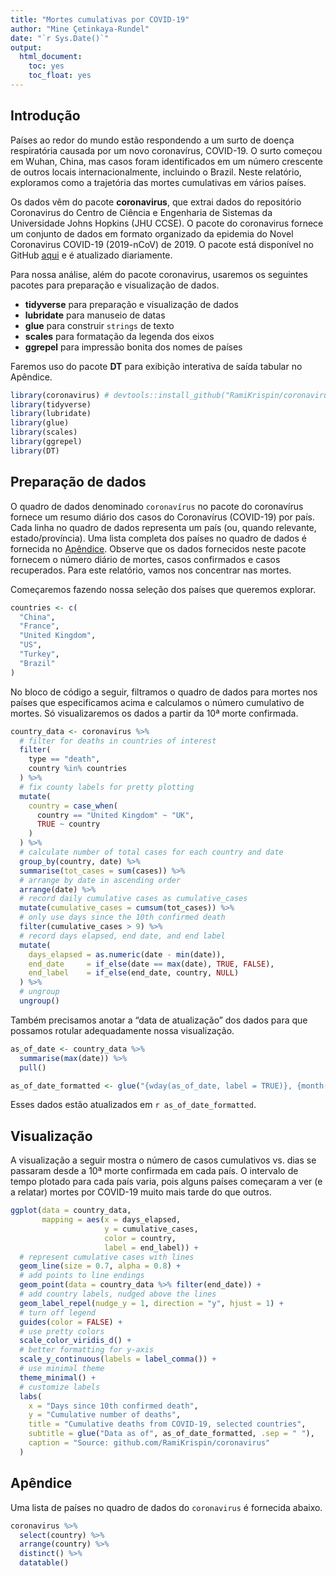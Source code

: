 ```yaml
---
title: "Mortes cumulativas por COVID-19"
author: "Mine Çetinkaya-Rundel"
date: "`r Sys.Date()`"
output: 
  html_document: 
    toc: yes
    toc_float: yes
---
```



## Introdução

Países ao redor do mundo estão respondendo a um surto de doença respiratória causada por um novo coronavírus, COVID-19. O surto começou em Wuhan, China, mas casos foram identificados em um número crescente de outros locais internacionalmente, incluindo o Brazil. Neste relatório, exploramos como a trajetória das mortes cumulativas em vários países.

Os dados vêm do pacote **coronavirus**, que extrai dados do repositório Coronavirus do Centro de Ciência e Engenharia de Sistemas da Universidade Johns Hopkins (JHU CCSE). O pacote do coronavirus fornece um conjunto de dados em formato organizado da epidemia do Novel Coronavirus COVID-19 (2019-nCoV) de 2019. O pacote está disponível no GitHub [aqui](https://github.com/RamiKrispin/coronavirus) e é atualizado diariamente.

Para nossa análise, além do pacote coronavirus, usaremos os seguintes pacotes para preparação e visualização de dados.

- **tidyverse** para preparação e visualização de dados
- **lubridate**  para manuseio de datas
- **glue** para construir `strings` de texto
- **scales** para formatação da legenda dos eixos
- **ggrepel** para impressão bonita dos nomes de países

Faremos uso do pacote **DT** para exibição interativa de saída tabular no Apêndice.

```r
library(coronavirus) # devtools::install_github("RamiKrispin/coronavirus")
library(tidyverse)
library(lubridate)
library(glue)
library(scales)
library(ggrepel)
library(DT)
```

## Preparação de dados

O quadro de dados denominado `coronavírus` no pacote do coronavírus fornece um resumo diário dos casos do Coronavírus (COVID-19) por país. Cada linha no quadro de dados representa um país (ou, quando relevante, estado/província). Uma lista completa dos países no quadro de dados é fornecida no [Apêndice]. Observe que os dados fornecidos neste pacote fornecem o número diário de mortes, casos confirmados e casos recuperados. Para este relatório, vamos nos concentrar nas mortes.

Começaremos fazendo nossa seleção dos países que queremos explorar.

```r
countries <- c(
  "China",
  "France",
  "United Kingdom",
  "US",
  "Turkey",
  "Brazil"
)
```

No bloco de código a seguir, filtramos o quadro de dados para mortes nos países que especificamos acima e calculamos o número cumulativo de mortes. Só visualizaremos os dados a partir da 10ª morte confirmada.

```r
country_data <- coronavirus %>%
  # filter for deaths in countries of interest
  filter(
    type == "death",
    country %in% countries
  ) %>%
  # fix county labels for pretty plotting
  mutate(
    country = case_when(
      country == "United Kingdom" ~ "UK",
      TRUE ~ country
    )
  ) %>%
  # calculate number of total cases for each country and date
  group_by(country, date) %>%
  summarise(tot_cases = sum(cases)) %>%
  # arrange by date in ascending order
  arrange(date) %>%
  # record daily cumulative cases as cumulative_cases
  mutate(cumulative_cases = cumsum(tot_cases)) %>%
  # only use days since the 10th confirmed death
  filter(cumulative_cases > 9) %>%
  # record days elapsed, end date, and end label
  mutate(
    days_elapsed = as.numeric(date - min(date)),
    end_date     = if_else(date == max(date), TRUE, FALSE),
    end_label    = if_else(end_date, country, NULL)
  ) %>%
  # ungroup
  ungroup()
```

Também precisamos anotar a "data de atualização" dos dados para que possamos rotular adequadamente nossa visualização.

```r
as_of_date <- country_data %>% 
  summarise(max(date)) %>% 
  pull()

as_of_date_formatted <- glue("{wday(as_of_date, label = TRUE)}, {month(as_of_date, label = TRUE)} {day(as_of_date)}, {year(as_of_date)}")
```

Esses dados estão atualizados em `r as_of_date_formatted`.

## Visualização

A visualização a seguir mostra o número de casos cumulativos vs. dias se passaram desde a 10ª morte confirmada em cada país. O intervalo de tempo plotado para cada país varia, pois alguns países começaram a ver (e a relatar) mortes por COVID-19 muito mais tarde do que outros.

```r
ggplot(data = country_data,
       mapping = aes(x = days_elapsed, 
                     y = cumulative_cases, 
                     color = country, 
                     label = end_label)) +
  # represent cumulative cases with lines
  geom_line(size = 0.7, alpha = 0.8) +
  # add points to line endings
  geom_point(data = country_data %>% filter(end_date)) +
  # add country labels, nudged above the lines
  geom_label_repel(nudge_y = 1, direction = "y", hjust = 1) + 
  # turn off legend
  guides(color = FALSE) +
  # use pretty colors
  scale_color_viridis_d() +
  # better formatting for y-axis
  scale_y_continuous(labels = label_comma()) +
  # use minimal theme
  theme_minimal() +
  # customize labels
  labs(
    x = "Days since 10th confirmed death",
    y = "Cumulative number of deaths",
    title = "Cumulative deaths from COVID-19, selected countries",
    subtitle = glue("Data as of", as_of_date_formatted, .sep = " "),
    caption = "Source: github.com/RamiKrispin/coronavirus"
  )
```

## Apêndice

Uma lista de países no quadro de dados do `coronavirus` é fornecida abaixo.

```r
coronavirus %>%
  select(country) %>%
  arrange(country) %>%
  distinct() %>%
  datatable()
```
